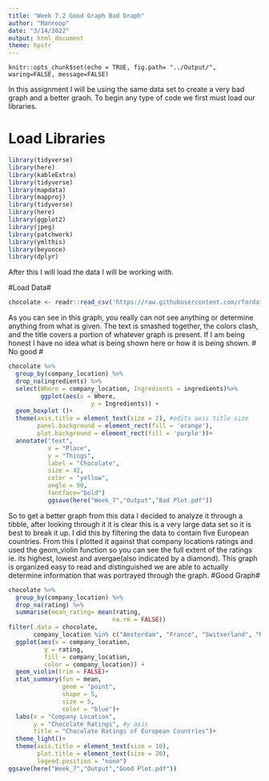 ```yaml
---
title: "Week 7.2 Good Graph Bad Graph"
author: "Manroop"
date: "3/14/2022"
output: html_document
theme: hpstr
---
```

```rsetup
knitr::opts_chunk$set(echo = TRUE, fig.path= "../Output/", waring=FALSE, message=FALSE)
```

In this assignment I will be using the same data set to create a very bad graph and a better graoh. To begin any type of code we first must load our libraries.

# Load Libraries ###
```r
library(tidyverse)
library(here)
library(kableExtra)
library(tidyverse)
library(mapdata)
library(mapproj)
library(tidyverse)
library(here)
library(ggplot2)
library(jpeg)
library(patchwork)
library(ymlthis)
library(beyonce)
library(dplyr)
```
After this I will load the data I will be working with.

#Load Data#
```r
chocolate <- readr::read_csv('https://raw.githubusercontent.com/rfordatascience/tidytuesday/master/data/2022/2022-01-18/chocolate.csv')
```
As you can see in this graph, you really can not see anything or determine anything from what is given. The text is smashed together, the colors clash, and the title covers a portion of whatever graph is present. If I am being honest I have no idea what is being shown here or how it is being shown. 
# No good #
```r
chocolate %>%
  group_by(company_location) %>%
  drop_na(ingredients) %>% 
  select(Where = company_location, Ingredients = ingredients)%>%
         ggplot(aes(x = Where,
                       y = Ingredients)) +
  geom_boxplot ()+
  theme(axis.title = element_text(size = 2), #edits axis title size
        panel.background = element_rect(fill = 'orange'),
        plot.background = element_rect(fill = 'purple'))+ 
  annotate("text",
           x = "Place",
           y = "Things", 
           label = "Chocolate", 
           size = 42, 
           color = "yellow", 
           angle = 90, 
           fontface="bold")
           ggsave(here("Week_7","Output","Bad Plot.pdf"))
```
So to get a better graph from this data I decided to analyze it through a tibble, after looking through it it is clear this is a very large data set so it is best to break it up. I did this by filtering the data to contain five European countries. From this I plotted it against that company locations ratings and used the geom_violin function so you can see the full extent of the ratings ie. its highest, lowest and avergae(also indicated by a diamond). This graph is organized easy to read and distinguished we are able to actually determine information that was portrayed through the graph.
#Good Graph#
```r
chocolate %>%
  group_by(company_location) %>%
  drop_na(rating) %>%
  summarise(mean_rating= mean(rating,
                             na.rm = FALSE))
filter(.data = chocolate,
       company_location %in% c("Amsterdam", "France", "Switxerland", "Norway", "U.K."))%>%
  ggplot(aes(x = company_location,
          y = rating,
          fill = company_location,
          color = company_location)) +
  geom_violin(trim = FALSE)+
  stat_summary(fun = mean, 
               geom = "point", 
               shape = 5, 
               size = 5, 
               color = "blue")+
  labs(x = "Company Location", 
       y = "Chocolate Ratings", #y axis
       title = "Chocolate Ratings of European Countries")+
  theme_light()+ 
  theme(axis.title = element_text(size = 10), 
        plot.title = element_text(size = 20),
        legend.position = "none")
ggsave(here("Week_7","Output","Good Plot.pdf"))
```

```
```

